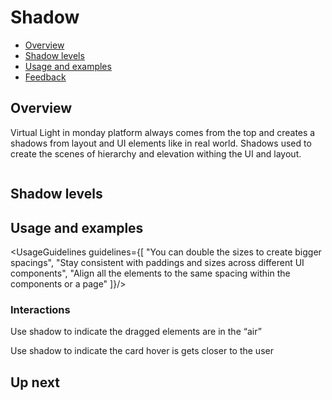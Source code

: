 
<Meta
  title="Foundations/Shadow"
/>

<!--- Component documentation -->

# Shadow
- [Overview](#overview)
- [Shadow levels](#shadow-levels)
- [Usage and examples](#usage-and-examples)
- [Feedback](#feedback)

## Overview
Virtual Light in monday platform always comes from the top and creates a shadows from layout and UI elements like in real world.
Shadows used to create the scenes of hierarchy and elevation withing the UI and layout.

  <img src={shadowsSketch} className="monday-storybook-shadow_overview-image" alt=""/>


## Shadow levels
<ShadowLevels/>

## Usage and examples
<UsageGuidelines guidelines={[
  "You can double the sizes to create bigger spacings",
  "Stay consistent with paddings and sizes across different UI components",
  "Align all the elements to the same spacing within the components or a page"
]}/>

### Interactions
Use shadow to indicate the dragged elements are in the “air”

Use shadow to indicate the card hover is gets closer to the user

## Up next